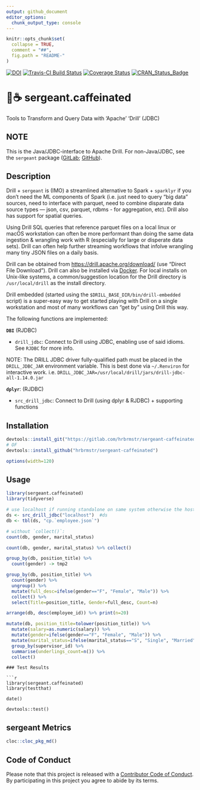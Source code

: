 ```yaml
---
output: github_document
editor_options: 
  chunk_output_type: console
---
```

<!-- README.md is generated from README.Rmd. Please edit that file -->

```r
knitr::opts_chunk$set(
  collapse = TRUE,
  comment = "##",
  fig.path = "README-"
)
```

[![DOI](https://zenodo.org/badge/DOI/10.5281/zenodo.1248912.svg)](https://doi.org/10.5281/zenodo.1248912) 
[![Travis-CI Build Status](https://travis-ci.org/hrbrmstr/sergeant-caffeinated.svg?branch=master)](https://travis-ci.org/hrbrmstr/sergeant-caffeinated) 
[![Coverage Status](https://codecov.io/gh/hrbrmstr/sergeant-caffeinated/branch/master/graph/badge.svg)](https://codecov.io/gh/hrbrmstr/sergeant-caffeinated)
[![CRAN_Status_Badge](http://www.r-pkg.org/badges/version/sergeant-caffeinated)](https://cran.r-project.org/package=sergeant-caffeinated)

# 💂☕️ sergeant.caffeinated

Tools to Transform and Query Data with 'Apache' 'Drill' (JDBC)

## NOTE

This is the Java/JDBC-interface to Apache Drill. For non-Java/JDBC, see the `sergeant` package ([GitLab](https://gitlab.com/hrbrmstr/sergeant/); [GitHub](https://github.com/hrbrmstr/sergeant/)).

## Description

Drill + `sergeant` is (IMO) a streamlined alternative to Spark + `sparklyr` if you don't need the ML components of Spark (i.e. just need to query "big data" sources, need to interface with parquet, need to combine disparate data source types — json, csv, parquet, rdbms - for aggregation, etc). Drill also has support for spatial queries.

Using Drill SQL queries that reference parquet files on a local linux or macOS workstation can often be more performant than doing the same data ingestion & wrangling work with R (especially for large or disperate data sets). Drill can often help further streaming workflows that infolve wrangling many tiny JSON files on a daily basis.

Drill can be obtained from <https://drill.apache.org/download/> (use "Direct File Download"). Drill can also be installed via [Docker](https://drill.apache.org/docs/running-drill-on-docker/). For local installs on Unix-like systems, a common/suggestion location for the Drill directory is  `/usr/local/drill` as the install directory. 

Drill embedded (started using the `$DRILL_BASE_DIR/bin/drill-embedded` script) is a super-easy way to get started playing with Drill on a single workstation and most of many workflows can "get by" using Drill this way.

The following functions are implemented:

**`DBI`** (RJDBC)

- `drill_jdbc`:	Connect to Drill using JDBC, enabling use of said idioms. See `RJDBC` for more info.

NOTE: The DRILL JDBC driver fully-qualified path must be placed in the `DRILL_JDBC_JAR` environment variable. This is best done via `~/.Renviron` for interactive work. i.e. `DRILL_JDBC_JAR=/usr/local/drill/jars/drill-jdbc-all-1.14.0.jar`

**`dplyr`**: (RJDBC)

- `src_drill_jdbc`: Connect to Drill (using dplyr & RJDBC) + supporting functions

## Installation

```r
devtools::install_git("https://gitlab.com/hrbrmstr/sergeant-caffeinated")
# OF
devtools::install_github("hrbrmstr/sergeant-caffeinated")
```

```r
options(width=120)
```

## Usage

```r
library(sergeant.caffeinated)
library(tidyverse)

# use localhost if running standalone on same system otherwise the host or IP of your Drill server
ds <- src_drill_jdbc("localhost")  #ds
db <- tbl(ds, "cp.`employee.json`") 

# without `collect()`:
count(db, gender, marital_status)

count(db, gender, marital_status) %>% collect()

group_by(db, position_title) %>% 
  count(gender) -> tmp2

group_by(db, position_title) %>% 
  count(gender) %>% 
  ungroup() %>% 
  mutate(full_desc=ifelse(gender=="F", "Female", "Male")) %>% 
  collect() %>% 
  select(Title=position_title, Gender=full_desc, Count=n)

arrange(db, desc(employee_id)) %>% print(n=20)

mutate(db, position_title=tolower(position_title)) %>%
  mutate(salary=as.numeric(salary)) %>% 
  mutate(gender=ifelse(gender=="F", "Female", "Male")) %>%
  mutate(marital_status=ifelse(marital_status=="S", "Single", "Married")) %>% 
  group_by(supervisor_id) %>% 
  summarise(underlings_count=n()) %>% 
  collect()
```

```
### Test Results

```r
library(sergeant.caffeinated)
library(testthat)

date()

devtools::test()
```

## sergeant Metrics

```r
cloc::cloc_pkg_md()
```

## Code of Conduct

Please note that this project is released with a [Contributor Code of Conduct](CONDUCT.md). 
By participating in this project you agree to abide by its terms.

